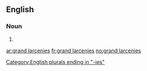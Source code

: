 ==English==

===Noun===
{{head|en|noun plural form}}

# {{plural of|grand larceny|lang=en}}

[[Category:English plurals ending in "-ies"]]

[[ar:grand larcenies]]
[[fr:grand larcenies]]
[[no:grand larcenies]]